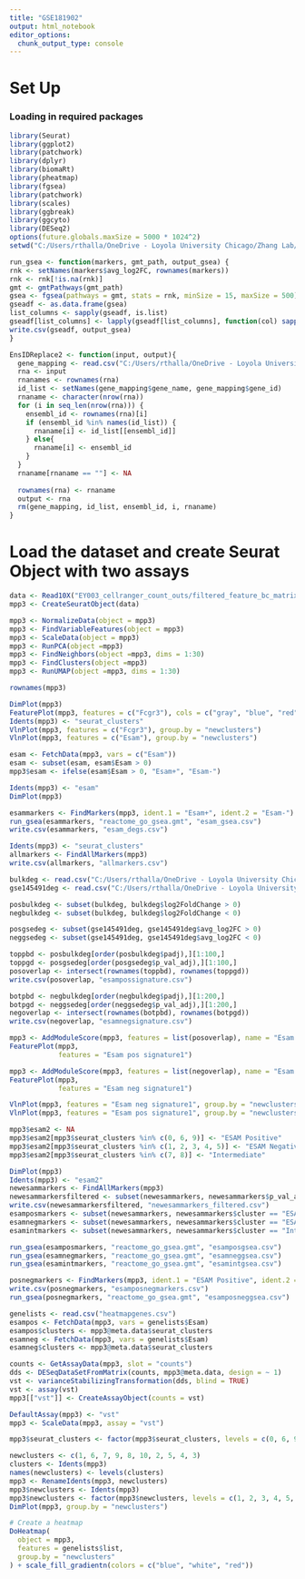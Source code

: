 ```yaml
---
title: "GSE181902"
output: html_notebook
editor_options: 
  chunk_output_type: console
---
```



# Set Up

### Loading in required packages
```r
library(Seurat)
library(ggplot2)
library(patchwork)
library(dplyr)
library(biomaRt)
library(pheatmap)
library(fgsea)
library(patchwork)
library(scales)
library(ggbreak)
library(ggcyto)
library(DESeq2)
options(future.globals.maxSize = 5000 * 1024^2)
setwd("C:/Users/rthalla/OneDrive - Loyola University Chicago/Zhang Lab/RNASeq/GSE181902")

run_gsea <- function(markers, gmt_path, output_gsea) {
rnk <- setNames(markers$avg_log2FC, rownames(markers))
rnk <- rnk[!is.na(rnk)]
gmt <- gmtPathways(gmt_path)
gsea <- fgsea(pathways = gmt, stats = rnk, minSize = 15, maxSize = 500)
gseadf <- as.data.frame(gsea)
list_columns <- sapply(gseadf, is.list)
gseadf[list_columns] <- lapply(gseadf[list_columns], function(col) sapply(col, paste, collapse = ";"))
write.csv(gseadf, output_gsea)
}

EnsIDReplace2 <- function(input, output){
  gene_mapping <- read.csv("C:/Users/rthalla/OneDrive - Loyola University Chicago/Zhang Lab/RNASeq/Cite-seq/GSE145491/Ensembl_labels.csv")
  rna <- input
  rnanames <- rownames(rna)
  id_list <- setNames(gene_mapping$gene_name, gene_mapping$gene_id)
  rnaname <- character(nrow(rna))
  for (i in seq_len(nrow(rna))) {
    ensembl_id <- rownames(rna)[i]
    if (ensembl_id %in% names(id_list)) {
      rnaname[i] <- id_list[[ensembl_id]]
    } else{
      rnaname[i] <- ensembl_id
    }
  }
  rnaname[rnaname == ""] <- NA
  
  rownames(rna) <- rnaname
  output <- rna
  rm(gene_mapping, id_list, ensembl_id, i, rnaname)
}
```


# Load the dataset and create Seurat Object with two assays

```r
data <- Read10X("EY003_cellranger_count_outs/filtered_feature_bc_matrix/")
mpp3 <- CreateSeuratObject(data)
```

```r
mpp3 <- NormalizeData(object = mpp3)
mpp3 <- FindVariableFeatures(object = mpp3)
mpp3 <- ScaleData(object = mpp3)
mpp3 <- RunPCA(object =mpp3)
mpp3 <- FindNeighbors(object =mpp3, dims = 1:30)
mpp3 <- FindClusters(object =mpp3)
mpp3 <- RunUMAP(object =mpp3, dims = 1:30)

rownames(mpp3)
```

```r
DimPlot(mpp3)
FeaturePlot(mpp3, features = c("Fcgr3"), cols = c("gray", "blue", "red"))
Idents(mpp3) <- "seurat_clusters"
VlnPlot(mpp3, features = c("Fcgr3"), group.by = "newclusters")
VlnPlot(mpp3, features = c("Esam"), group.by = "newclusters")

esam <- FetchData(mpp3, vars = c("Esam"))
esam <- subset(esam, esam$Esam > 0)
mpp3$esam <- ifelse(esam$Esam > 0, "Esam+", "Esam-")

Idents(mpp3) <- "esam"
DimPlot(mpp3)
```

```r
esammarkers <- FindMarkers(mpp3, ident.1 = "Esam+", ident.2 = "Esam-")
run_gsea(esammarkers, "reactome_go_gsea.gmt", "esam_gsea.csv")
write.csv(esammarkers, "esam_degs.csv")

Idents(mpp3) <- "seurat_clusters"
allmarkers <- FindAllMarkers(mpp3)
write.csv(allmarkers, "allmarkers.csv")
```

```r
bulkdeg <- read.csv("C:/Users/rthalla/OneDrive - Loyola University Chicago/Zhang Lab/MPP3 RNA Seq/Output/mpp3_deg.csv", row.names = 1)
gse145491deg <- read.csv("C:/Users/rthalla/OneDrive - Loyola University Chicago/Zhang Lab/RNASeq/Cite-seq/GSE145491/20250127_regate_mpp3_esam.csv", row.names = 1)

posbulkdeg <- subset(bulkdeg, bulkdeg$log2FoldChange > 0)
negbulkdeg <- subset(bulkdeg, bulkdeg$log2FoldChange < 0)

posgsedeg <- subset(gse145491deg, gse145491deg$avg_log2FC > 0)
neggsedeg <- subset(gse145491deg, gse145491deg$avg_log2FC < 0)

toppbd <- posbulkdeg[order(posbulkdeg$padj),][1:100,]
toppgd <- posgsedeg[order(posgsedeg$p_val_adj),][1:100,]
posoverlap <- intersect(rownames(toppbd), rownames(toppgd))
write.csv(posoverlap, "esampossignature.csv")

botpbd <- negbulkdeg[order(negbulkdeg$padj),][1:200,]
botpgd <- neggsedeg[order(neggsedeg$p_val_adj),][1:200,]
negoverlap <- intersect(rownames(botpbd), rownames(botpgd))
write.csv(negoverlap, "esamnegsignature.csv")
```

```r
mpp3 <- AddModuleScore(mpp3, features = list(posoverlap), name = "Esam pos signature")
FeaturePlot(mpp3, 
            features = "Esam pos signature1")

mpp3 <- AddModuleScore(mpp3, features = list(negoverlap), name = "Esam neg signature")
FeaturePlot(mpp3, 
            features = "Esam neg signature1")

VlnPlot(mpp3, features = "Esam neg signature1", group.by = "newclusters")
VlnPlot(mpp3, features = "Esam pos signature1", group.by = "newclusters")

```

```r
mpp3$esam2 <- NA
mpp3$esam2[mpp3$seurat_clusters %in% c(0, 6, 9)] <- "ESAM Positive"
mpp3$esam2[mpp3$seurat_clusters %in% c(1, 2, 3, 4, 5)] <- "ESAM Negative"
mpp3$esam2[mpp3$seurat_clusters %in% c(7, 8)] <- "Intermediate"

DimPlot(mpp3)
Idents(mpp3) <- "esam2"
newesammarkers <- FindAllMarkers(mpp3)
newesammarkersfiltered <- subset(newesammarkers, newesammarkers$p_val_adj < 0.1)
write.csv(newesammarkersfiltered, "newesammarkers_filtered.csv")
esamposmarkers <- subset(newesammarkers, newesammarkers$cluster == "ESAM Positive")
esamnegmarkers <- subset(newesammarkers, newesammarkers$cluster == "ESAM Negative")
esamintmarkers <- subset(newesammarkers, newesammarkers$cluster == "Intermediate")

run_gsea(esamposmarkers, "reactome_go_gsea.gmt", "esamposgsea.csv")
run_gsea(esamnegmarkers, "reactome_go_gsea.gmt", "esamneggsea.csv")
run_gsea(esamintmarkers, "reactome_go_gsea.gmt", "esamintgsea.csv")
```

```r
posnegmarkers <- FindMarkers(mpp3, ident.1 = "ESAM Positive", ident.2 = "ESAM Negative")
write.csv(posnegmarkers, "esamposnegmarkers.csv")
run_gsea(posnegmarkers, "reactome_go_gsea.gmt", "esamposneggsea.csv")
```


```r
genelists <- read.csv("heatmapgenes.csv")
esampos <- FetchData(mpp3, vars = genelists$Esam)
esampos$clusters <- mpp3@meta.data$seurat_clusters
esamneg <- FetchData(mpp3, vars = genelists$Esam)
esamneg$clusters <- mpp3@meta.data$seurat_clusters

counts <- GetAssayData(mpp3, slot = "counts")
dds <- DESeqDataSetFromMatrix(counts, mpp3@meta.data, design = ~ 1)
vst <- varianceStabilizingTransformation(dds, blind = TRUE)
vst <- assay(vst)
mpp3[["vst"]] <- CreateAssayObject(counts = vst)

DefaultAssay(mpp3) <- "vst"
mpp3 <- ScaleData(mpp3, assay = "vst")

mpp3$seurat_clusters <- factor(mpp3$seurat_clusters, levels = c(0, 6, 9, 7, 8, 1, 2, 3, 4, 5))

newclusters <- c(1, 6, 7, 9, 8, 10, 2, 5, 4, 3)
clusters <- Idents(mpp3)
names(newclusters) <- levels(clusters)
mpp3 <- RenameIdents(mpp3, newclusters)
mpp3$newclusters <- Idents(mpp3)
mpp3$newclusters <- factor(mpp3$newclusters, levels = c(1, 2, 3, 4, 5, 6, 7, 8, 9, 10))
DimPlot(mpp3, group.by = "newclusters")

# Create a heatmap
DoHeatmap(
  object = mpp3,
  features = genelists$list,
  group.by = "newclusters"
) + scale_fill_gradientn(colors = c("blue", "white", "red"))


```